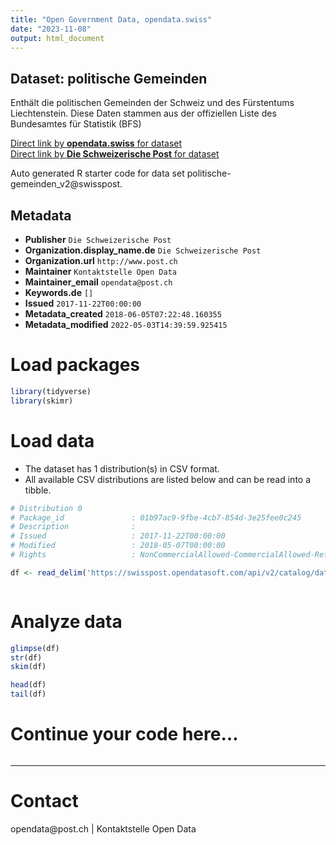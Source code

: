 ```yaml
---
title: "Open Government Data, opendata.swiss"
date: "2023-11-08"
output: html_document
---
```


## Dataset: politische Gemeinden

Enthält die politischen Gemeinden der Schweiz und des Fürstentums Liechtenstein. Diese Daten stammen aus der offiziellen Liste des Bundesamtes für Statistik (BFS)

[Direct link by **opendata.swiss** for dataset](https://opendata.swiss/de/dataset/politische-gemeinden)<br>
[Direct link by **Die Schweizerische Post** for dataset](https://swisspost.opendatasoft.com/explore/dataset/politische-gemeinden_v2)

Auto generated R starter code for data set politische-gemeinden_v2@swisspost.

## Metadata

- **Publisher** `Die Schweizerische Post`
- **Organization.display_name.de** `Die Schweizerische Post`
- **Organization.url** `http://www.post.ch`
- **Maintainer** `Kontaktstelle Open Data`
- **Maintainer_email** `opendata@post.ch`
- **Keywords.de** `[]`
- **Issued** `2017-11-22T00:00:00`
- **Metadata_created** `2018-06-05T07:22:48.160355`
- **Metadata_modified** `2022-05-03T14:39:59.925415`


# Load packages

```r

library(tidyverse)
library(skimr)

```

# Load data

-   The dataset has 1 distribution(s) in CSV format.
-   All available CSV distributions are listed below and can be read into a tibble.

```r

# Distribution 0
# Package_id               : 01b97ac9-9fbe-4cb7-854d-3e25fee0c245
# Description              : 
# Issued                   : 2017-11-22T00:00:00
# Modified                 : 2018-05-07T00:00:00
# Rights                   : NonCommercialAllowed-CommercialAllowed-ReferenceRequired

df <- read_delim('https://swisspost.opendatasoft.com/api/v2/catalog/datasets/politische-gemeinden_v2/exports/csv')



```

# Analyze data

```r

glimpse(df)
str(df)
skim(df)

head(df)
tail(df)

```

# Continue your code here...

```r

```

------------------------------------------------------------------------

# Contact

opendata@post.ch | Kontaktstelle Open Data
